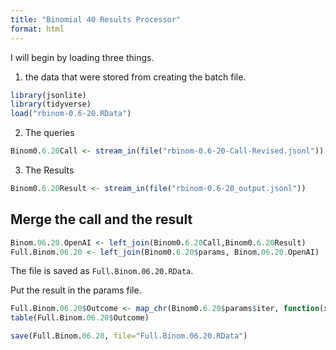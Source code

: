 ```yaml
---
title: "Binomial 40 Results Processor"
format: html
---
```


I will begin by loading three things.  

1. the data that were stored from creating the batch file.

```r
library(jsonlite)
library(tidyverse)
load("rbinom-0.6-20.RData")
```

2. The queries

```r
Binom0.6.20Call <- stream_in(file("rbinom-0.6-20-Call-Revised.jsonl"))
```

3. The Results

```r
Binom0.6.20Result <- stream_in(file("rbinom-0.6-20_output.jsonl"))
```

## Merge the call and the result

```r
Binom.06.20.OpenAI <- left_join(Binom0.6.20Call,Binom0.6.20Result)
Full.Binom.06.20 <- left_join(Binom0.6.20$params, Binom.06.20.OpenAI)
```

The file is saved as `Full.Binom.06.20.RData`.

Put the result in the params file.

```r
Full.Binom.06.20$Outcome <- map_chr(Binom0.6.20$params$iter, function(x) { unlist(Binom0.6.20Result$response$body$choices[[x]][[2]][2]) })
table(Full.Binom.06.20$Outcome)
```

```r
save(Full.Binom.06.20, file="Full.Binom.06.20.RData")
```


